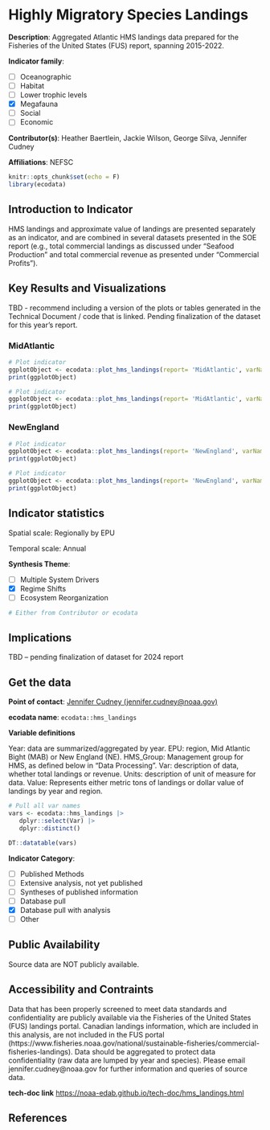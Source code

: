 # Highly Migratory Species Landings

**Description**: Aggregated Atlantic HMS landings data prepared for the Fisheries of the United States (FUS) report, spanning 2015-2022.

**Indicator family**: 

- [ ] Oceanographic
- [ ] Habitat
- [ ] Lower trophic levels
- [X] Megafauna
- [ ] Social
- [ ] Economic

**Contributor(s)**: Heather Baertlein, Jackie Wilson, George Silva, Jennifer Cudney

**Affiliations**: NEFSC

```r
knitr::opts_chunk$set(echo = F)
library(ecodata)
```
## Introduction to Indicator
HMS landings and approximate value of landings are presented separately as an indicator, and are combined in several datasets presented in the SOE report (e.g., total commercial landings as discussed under “Seafood Production” and total commercial revenue as presented under “Commercial Profits”).

## Key Results and Visualizations
TBD - recommend including a version of the plots or tables generated in the Technical Document / code that is linked. Pending finalization of the dataset for this year's report.

### MidAtlantic

```r
# Plot indicator
ggplotObject <- ecodata::plot_hms_landings(report= 'MidAtlantic', varName= 'Landings')
print(ggplotObject)
```

```r
# Plot indicator
ggplotObject <- ecodata::plot_hms_landings(report= 'MidAtlantic', varName= 'Revenue')
print(ggplotObject)
```

### NewEngland

```r
# Plot indicator
ggplotObject <- ecodata::plot_hms_landings(report= 'NewEngland', varName= 'Landings')
print(ggplotObject)
```

```r
# Plot indicator
ggplotObject <- ecodata::plot_hms_landings(report= 'NewEngland', varName= 'Revenue')
print(ggplotObject)
```


## Indicator statistics 
Spatial scale: Regionally by EPU

Temporal scale: Annual

**Synthesis Theme**:

- [ ] Multiple System Drivers
- [X] Regime Shifts
- [ ] Ecosystem Reorganization

```r
# Either from Contributor or ecodata
```

## Implications
TBD – pending finalization of dataset for 2024 report

## Get the data

**Point of contact**: [Jennifer Cudney (jennifer.cudney@noaa.gov)](mailto:Jennifer Cudney (jennifer.cudney@noaa.gov)){.email}

**ecodata name**: `ecodata::hms_landings`

**Variable definitions**

Year: data are summarized/aggregated by year. EPU: region, Mid Atlantic Bight (MAB) or New England (NE). HMS_Group: Management group for HMS, as defined below in “Data Processing”. Var: description of data, whether total landings or revenue. Units: description of unit of measure for data. Value: Represents either metric tons of landings or dollar value of landings by year and region.

```r
# Pull all var names
vars <- ecodata::hms_landings |>
   dplyr::select(Var) |>
   dplyr::distinct()

DT::datatable(vars)
```
**Indicator Category**:

- [ ] Published Methods
- [ ] Extensive analysis, not yet published
- [ ] Syntheses of published information
- [ ] Database pull
- [X] Database pull with analysis
- [ ] Other

## Public Availability

Source data are NOT publicly available.

## Accessibility and Contraints

Data that has been properly screened to meet data standards and confidentiality are publicly available via the Fisheries of the United States (FUS) landings portal. Canadian landings information, which are included in this analysis, are not included in the FUS portal (https://www.fisheries.noaa.gov/national/sustainable-fisheries/commercial-fisheries-landings). Data should be aggregated to protect data confidentiality (raw data are lumped by year and species). Please email jennifer.cudney@noaa.gov for further information and queries of source data.

**tech-doc link**
<https://noaa-edab.github.io/tech-doc/hms_landings.html>

## References

